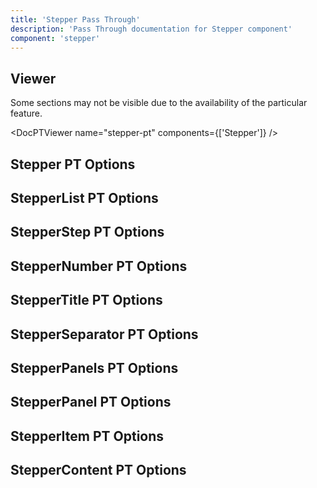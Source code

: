```yaml
---
title: 'Stepper Pass Through'
description: 'Pass Through documentation for Stepper component'
component: 'stepper'
---
```


## Viewer

Some sections may not be visible due to the availability of the particular feature.

<DocPTViewer name="stepper-pt" components={['Stepper']} />

## Stepper PT Options

<DocTable name="Stepper" category="pt" />

## StepperList PT Options

<DocTable name="StepperList" category="pt" />

## StepperStep PT Options

<DocTable name="StepperStep" category="pt" />

## StepperNumber PT Options

<DocTable name="StepperNumber" category="pt" />

## StepperTitle PT Options

<DocTable name="StepperTitle" category="pt" />

## StepperSeparator PT Options

<DocTable name="StepperSeparator" category="pt" />

## StepperPanels PT Options

<DocTable name="StepperPanels" category="pt" />

## StepperPanel PT Options

<DocTable name="StepperPanel" category="pt" />

## StepperItem PT Options

<DocTable name="StepperItem" category="pt" />

## StepperContent PT Options

<DocTable name="StepperContent" category="pt" />
